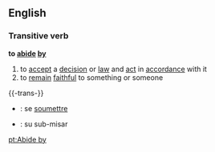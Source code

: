 ==English==
===Transitive verb===
'''to [[abide]] [[by]]'''
#to [[accept]] a [[decision]] or [[law]] and [[act]] in [[accordance]] with it
#to [[remain]] [[faithful]] to something or someone

{{-trans-}}

* {{fr}} : se [[soumettre]]
* {{io}} : su sub-misar

[[pt:Abide by]]